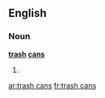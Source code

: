 ==English==

===Noun===
'''[[trash]] [[can]]s'''

# {{plural of|[[trash can]]}}

[[ar:trash cans]]
[[fr:trash cans]]